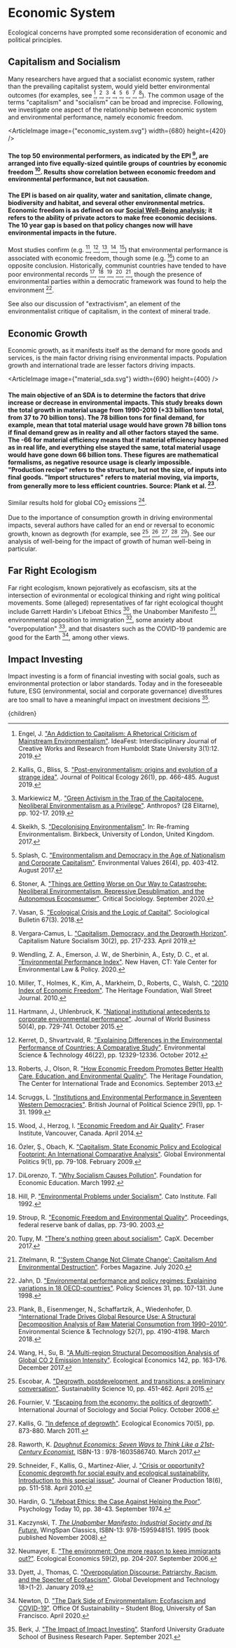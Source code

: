 


# Economic System

Ecological concerns have prompted some reconsideration of economic and political principles.

## Capitalism and Socialism
Many researchers have argued that a socialist economic system, rather than the prevailing capitalist system, would yield better environmental outcomes (for examples, see [^4], [^13], [^15], [^24], [^25], [^26], [^29], [^30]). The common usage of the terms "capitalism" and "socialism" can be broad and imprecise. Following, we investigate one aspect of the relationship between economic system and environmental performance, namely economic freedom.

<ArticleImage image={"economic_system.svg"} width={680} height={420} />
#### The top 50 environmental performers, as indicated by the EPI [^32], are arranged into five equally-sized quintile groups of countries by economic freedom [^16]. Results show correlation between economic freedom and environmental performance, but not causation. 

#### The EPI is based on air quality, water and sanitation, climate change, biodiversity and habitat, and several other environmental metrics. Economic freedom is as defined on our [Social Well-Being analysis](http://urbancruiseship.org/solution/habitat/social_wellbeing); it refers to the ability of private actors to make free economic decisions. The 10 year gap is based on that policy changes now will have environmental impacts in the future.

Most studies confirm (e.g. [^8], [^14], [^21], [^23], [^33]) that environmental performance is associated with economic freedom, though some (e.g. [^35]) come to an opposite conclusion. Historically, communist countries have tended to have poor environmental records [^2], [^9], [^27], [^28], [^34], though the presence of environmental parties within a democratic framework was found to help the environment [^10].

See also our discussion of "extractivism", an element of the environmentalist critique of capitalism, in the context of mineral trade.

## Economic Growth
Economic growth, as it manifests itself as the demand for more goods and services, is the main factor driving rising environmental impacts. Population growth and international trade are lesser factors driving impacts.

<ArticleImage image={"material_sda.svg"} width={690} height={400} />
#### The main objective of an SDA is to determine the factors that drive increase or decrease in environmental impacts. This study breaks down the total growth in material usage from 1990-2010 (+33 billion tons total, from 37 to 70 billion tons). The 78 billion tons for final demand, for example, mean that total material usage would have grown 78 billion tons if final demand grew as in reality and all other factors stayed the same. The -66 for material efficiency means that if material efficiency happened as in real life, and everything else stayed the same, total material usage would have gone down 66 billion tons. These figures are mathematical formalisms, as negative resource usage is clearly impossible. "Production recipe" refers to the structure, but not the size, of inputs into final goods. "Import structures" refers to material moving, via imports, from generally more to less efficient countries. Source: Plank et al. [^19].

Similar results hold for global CO<sub>2</sub> emissions [^31].

Due to the importance of consumption growth in driving environmental impacts, several authors have called for an end or reversal to economic growth, known as degrowth (for example, see [^5], [^6], [^12], [^20], [^22]). See our analysis of well-being for the impact of growth of human well-being in particular.

## Far Right Ecologism
Far right ecologism, known pejoratively as ecofascism, sits at the intersection of evironmental or ecological thinking and right wing political movements. Some (alleged) representatives of far right ecological thought include Garrett Hardin's Lifeboat Ethics [^7], the Unabomber Manifesto [^11], environmental opposition to immigration [^17], some anxiety about "overpopulation" [^3], and that disasters such as the COVID-19 pandemic are good for the Earth [^18], among other views.

## Impact Investing
Impact investing is a form of financial investing with social goals, such as environmental protection or labor standards. Today and in the foreseeable future, ESG (environmental, social and corporate governance) divestitures are too small to have a meaningful impact on investment decisions [^1].

[^1]: Berk, J. ["The Impact of Impact Investing"](https://papers.ssrn.com/sol3/papers.cfm?abstract_id=3909166). Stanford University Graduate School of Business Research Paper. September 2021.

[^2]: DiLorenzo, T. ["Why Socialism Causes Pollution"](https://fee.org/articles/why-socialism-causes-pollution/). Foundation for Economic Education. March 1992.

[^3]: Dyett, J., Thomas, C. ["Overpopulation Discourse: Patriarchy, Racism, and the Specter of Ecofascism"](https://brill.com/view/journals/pgdt/18/1-2/article-p205_16.xml). Global Development and Technology 18>(1-2). January 2019.

[^4]: Engel, J. ["An Addiction to Capitalism: A Rhetorical Criticism of Mainstream Environmentalism"](https://digitalcommons.humboldt.edu/cgi/viewcontent.cgi?article=1056&context=ideafest). IdeaFest: Interdisciplinary Journal of Creative Works and Research from Humboldt State University 3(1):12. 2019.

[^5]: Escobar, A. ["Degrowth, postdevelopment, and transitions: a preliminary conversation"](https://link.springer.com/article/10.1007/s11625-015-0297-5). Sustainability Science 10, pp. 451-462. April 2015.

[^6]: Fournier, V. ["Escaping from the economy: the politics of degrowth"](https://www.emerald.com/insight/content/doi/10.1108/01443330810915233/full/html). International Journal of Sociology and Social Policy. October 2008.

[^7]: Hardin, G. ["Lifeboat Ethics: the Case Against Helping the Poor"](https://www.garretthardinsociety.org/articles/art_lifeboat_ethics_case_against_helping_poor.html). Psychology Today 10, pp. 38-43. September 1974.

[^8]: Hartmann, J., Uhlenbruck, K. ["National institutional antecedents to corporate environmental performance"](https://www.sciencedirect.com/science/article/abs/pii/S1090951615000048). Journal of World Business 50(4), pp. 729-741. October 2015.

[^9]: Hill, P. ["Environmental Problems under Socialism"](https://www.cato.org/sites/cato.org/files/serials/files/cato-journal/1992/11/cj12n2-2.pdf). Cato Institute. Fall 1992.

[^10]: Jahn, D. ["Environmental performance and policy regimes: Explaining variations in 18 OECD-countries"](https://link.springer.com/article/10.1023/A:1004385005999). Policy Sciences 31, pp. 107-131. June 1998.

[^11]: Kaczynski, T. [*The Unabomber Manifesto: Industrial Society and Its Future.*](https://www.amazon.com/Unabomber-Manifesto-Industrial-Society-Future/dp/1595948155) WingSpan Classics, ISBN-13: 978-1595948151. 1995 (book published November 2008).

[^12]: Kallis, G. ["In defence of degrowth"](https://www.sciencedirect.com/science/article/abs/pii/S0921800910005021). Ecological Economics 70(5), pp. 873-880. March 2011.

[^13]: Kallis, G., Bliss, S. ["Post-environmentalism: origins and evolution of a strange idea"](https://journals.uair.arizona.edu/index.php/JPE/article/view/23238). Journal of Political Ecology 26(1), pp. 466-485. August 2019.

[^14]: Kerret, D., Shvartzvald, R. ["Explaining Differences in the Environmental Performance of Countries: A Comparative Study"](https://pubs.acs.org/doi/abs/10.1021/es300899p). Environmental Science & Technology 46(22), pp. 12329-12336. October 2012.

[^15]: Markiewicz M,. ["Green Activism in the Trap of the Capitalocene. Neoliberal Environmentalism as a Privilege"](http://yadda.icm.edu.pl/yadda/element/bwmeta1.element.desklight-d9526971-2fca-4407-a3bb-e3d91dd23949). Anthropos? (28 Elitarne), pp. 102-17. 2019.

[^16]: Miller, T., Holmes, K., Kim, A., Markheim, D., Roberts, C., Walsh, C. ["2010 Index of Economic Freedom"](https://www.heritage.org/index/pdf/2010/index2010_full.pdf). The Heritage Foundation, Wall Street Journal. 2010.

[^17]: Neumayer, E. ["The environment: One more reason to keep immigrants out?"](https://www.sciencedirect.com/science/article/abs/pii/S0921800906000553). Ecological Economics 59(2), pp. 204-207. September 2006.

[^18]: Newton, D. ["The Dark Side of Environmentalism: Ecofascism and COVID-19"](https://usfblogs.usfca.edu/sustainability/2020/04/15/the-dark-side-of-environmentalism-ecofascism-and-covid-19/). Office Of Sustainability – Student Blog, University of San Francisco. April 2020.

[^19]: Plank, B., Eisenmenger, N., Schaffartzik, A., Wiedenhofer, D. ["International Trade Drives Global Resource Use: A Structural Decomposition Analysis of Raw Material Consumption from 1990−2010"](https://pubs.acs.org/doi/abs/10.1021/acs.est.7b06133). Environmental Science & Technology 52(7), pp. 4190-4198. March 2018.

[^20]: Raworth, K. [*Doughnut Economics: Seven Ways to Think Like a 21st-Century Economist.*](https://www.amazon.com/Doughnut-Economics-Seven-21st-Century-Economist/dp/1603586741) ISBN-13 : 978-1603586740. March 2017.

[^21]: Roberts, J., Olson, R. ["How Economic Freedom Promotes Better Health Care, Education, and Environmental Quality"](https://www.heritage.org/international-economies/report/how-economic-freedom-promotes-better-health-care-education-and). The Heritage Foundation, The Center for International Trade and Economics. September 2013.

[^22]: Schneider, F., Kallis, G., Martinez-Alier, J. ["Crisis or opportunity? Economic degrowth for social equity and ecological sustainability. Introduction to this special issue"](https://www.sciencedirect.com/science/article/abs/pii/S0959652610000259). Journal of Cleaner Production 18(6), pp. 511-518. April 2010.

[^23]: Scruggs, L. ["Institutions and Environmental Performance in Seventeen Western Democracies"](https://www.cambridge.org/core/journals/british-journal-of-political-science/article/institutions-and-environmental-performance-in-seventeen-western-democracies/FD8588D2D526F008D8FEB3B22C99EA65). British Journal of Political Science 29(1), pp. 1-31. 1999.

[^24]: Skeikh, S. ["Decolonising Environmentalism"](http://research.gold.ac.uk/id/eprint/20879/). In: Re-framing Environmentalism. Birkbeck, University of London, United Kingdom. 2017.

[^25]: Splash, C. ["Environmentalism and Democracy in the Age of Nationalism and Corporate Capitalism"](https://www.ingentaconnect.com/content/whp/ev/2017/00000026/00000004/art00002). Environmental Values 26(4), pp. 403-412. August 2017.

[^26]: Stoner, A. ["Things are Getting Worse on Our Way to Catastrophe: Neoliberal Environmentalism, Repressive Desublimation, and the Autonomous Ecoconsumer"](https://journals.sagepub.com/doi/abs/10.1177/0896920520958099). Critical Sociology. September 2020.

[^27]: Stroup, R. ["Economic Freedom and Environmental Quality"](https://www.dallasfed.org/~/media/documents/research/pubs/ftc/stroup.pdf). Proceedings, federal reserve bank of dallas, pp. 73-90. 2003.

[^28]: Tupy, M. ["There's nothing green about socialism"](https://capx.co/theres-nothing-green-about-socialism/). CapX. December 2017.

[^29]: Vasan, S. ["Ecological Crisis and the Logic of Capital"](https://journals.sagepub.com/doi/abs/10.1177/0038022918796382). Sociological Bulletin 67(3). 2018.

[^30]: Vergara-Camus, L. ["Capitalism, Democracy, and the Degrowth Horizon"](https://www.tandfonline.com/doi/abs/10.1080/10455752.2017.1344868). Capitalism Nature Socialism 30(2), pp. 217-233. April 2019.

[^31]: Wang, H., Su, B. ["A Multi-region Structural Decomposition Analysis of Global CO 2 Emission Intensity"](https://www.sciencedirect.com/science/article/abs/pii/S0921800917303749). Ecological Economics 142, pp. 163-176. December 2017.

[^32]: Wendling, Z. A., Emerson, J. W., de Sherbinin, A., Esty, D. C., et al. ["Environmental Performance Index"](https://epi.yale.edu/). New Haven, CT: Yale Center for Environmental Law & Policy. 2020.

[^33]: Wood, J., Herzog, I. ["Economic Freedom and Air Quality"](https://papers.ssrn.com/sol3/papers.cfm?abstract_id=2539809). Fraser Institute, Vancouver, Canada. April 2014.

[^34]: Zitelmann, R. ["'System Change Not Climate Change': Capitalism And Environmental Destruction"](https://www.forbes.com/sites/rainerzitelmann/2020/07/13/system-change-not-climate-change-capitalism-and-environmental-destruction/?sh=3e09c04a6d72). Forbes Magazine. July 2020.

[^35]: Özler, Ş., Obach, K. ["Capitalism, State Economic Policy and Ecological Footprint: An International Comparative Analysis"](https://www.mitpressjournals.org/doi/abs/10.1162/glep.2009.9.1.79). Global Environmental Politics 9(1), pp. 79-108. February 2009.

  <Article 
    focusAreaUrl={focusAreaUrl} 
    hierarchy={hierarchy} 
    site={site}
  >
    {children}
  </Article>